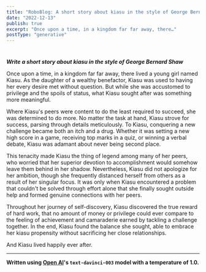 ```yaml
---
title: "RoboBlog: A short story about kiasu in the style of George Bernard Shaw"
date: "2022-12-13"
publish: true
excerpt: "Once upon a time, in a kingdom far far away, there…"
postType: "generative"
---
```

#

***Write a short story about kiasu in the style of George Bernard Shaw***

Once upon a time, in a kingdom far far away, there lived a young girl named Kiasu. As the daughter of a wealthy benefactor, Kiasu was used to having her every desire met without question. But while she was accustomed to privilege and the spoils of status, what Kiasu sought after was something more meaningful.

Where Kiasu's peers were content to do the least required to succeed, she was determined to do more. No matter the task at hand, Kiasu strove for success, parsing through details meticulously. To Kiasu, conquering a new challenge became both an itch and a drug. Whether it was setting a new high score in a game, receiving top marks in a quiz, or winning a verbal debate, Kiasu was adamant about never being second place.

This tenacity made Kiasu the thing of legend among many of her peers, who worried that her superior devotion to accomplishment would somehow leave them behind in her shadow. Nevertheless, Kiasu did not apologize for her ambition, though she frequently distanced herself from others as a result of her singular focus. It was only when Kiasu encountered a problem that couldn't be solved through effort alone that she finally sought outside help and formed genuine connections with her peers.

Throughout her journey of self-discovery, Kiasu discovered the true reward of hard work, that no amount of money or privilege could ever compare to the feeling of achievement and camaraderie earned by tackling a challenge together. In the end, Kiasu found the balance she sought, able to embrace her kiasu propensity without sacrificing her close relationships.

And Kiasu lived happily ever after.

---
**Written using [Open AI](https://openai.com/)'s `text-davinci-003` model with a temperature of 1.0.**

